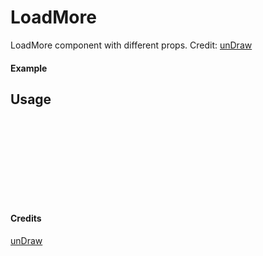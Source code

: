 
<Meta of={LoadMore} title="unDraw/LoadMore" />

# LoadMore

LoadMore component with different props.
Credit: [unDraw](https://undraw.co/illustrations)

#### Example

<Canvas of={LoadMore.Primary} />

## Usage

```ts
import { LoadMore } from "yadl-ui";

const Example = () => {
  return (
      <LoadMore />
  );
};

export default Example;
```

#### Credits
[unDraw](https://undraw.co/illustrations)

